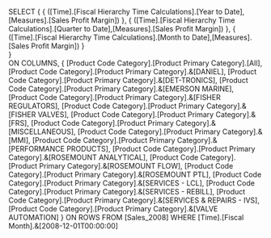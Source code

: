 SELECT 
{
	{
	([Time].[Fiscal Hierarchy Time Calculations].[Year to Date],[Measures].[Sales Profit Margin])
	 },
	 {
	 ([Time].[Fiscal Hierarchy Time Calculations].[Quarter to Date],[Measures].[Sales Profit Margin])
	 },
	 {
	 ([Time].[Fiscal Hierarchy Time Calculations].[Month to Date],[Measures].[Sales Profit Margin])
	 }	 
 }  
 ON COLUMNS, 
 {  [Product Code Category].[Product Primary Category].[All],
    [Product Code Category].[Product Primary Category].&[DANIEL], 
    [Product Code Category].[Product Primary Category].&[DET-TRONICS],
    [Product Code Category].[Product Primary Category].&[EMERSON MARINE],
    [Product Code Category].[Product Primary Category].&[FISHER REGULATORS],
    [Product Code Category].[Product Primary Category].&[FISHER VALVES],
    [Product Code Category].[Product Primary Category].&[FRS],
    [Product Code Category].[Product Primary Category].&[MISCELLANEOUS],
    [Product Code Category].[Product Primary Category].&[MMI],
    [Product Code Category].[Product Primary Category].&[PERFORMANCE PRODUCTS],
    [Product Code Category].[Product Primary Category].&[ROSEMOUNT ANALYTICAL],
    [Product Code Category].[Product Primary Category].&[ROSEMOUNT FLOW],
    [Product Code Category].[Product Primary Category].&[ROSEMOUNT PTL],
    [Product Code Category].[Product Primary Category].&[SERVICES - LCL],
    [Product Code Category].[Product Primary Category].&[SERVICES - REBILL],
    [Product Code Category].[Product Primary Category].&[SERVICES & REPAIRS - IVS],
    [Product Code Category].[Product Primary Category].&[VALVE AUTOMATION]
 } ON ROWS
FROM [Sales_2008]
WHERE [Time].[Fiscal Month].&[2008-12-01T00:00:00]